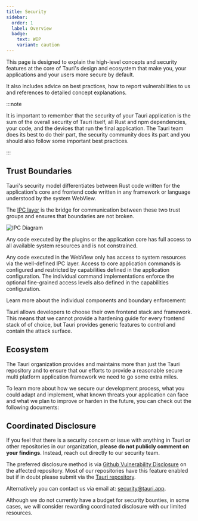```yaml
---
title: Security
sidebar:
  order: 1
  label: Overview
  badge:
    text: WIP
    variant: caution
---
```



This page is designed to explain the high-level concepts and security features
at the core of Tauri's design and ecosystem that make you, your applications and your users more secure by default.

It also includes advice on best practices, how to report vulnerabilities to us
and references to detailed concept explanations.

:::note

It is important to remember that the security of your Tauri application is the sum
of the overall security of Tauri itself, all Rust and npm dependencies,
your code, and the devices that run the final application.
The Tauri team does its best to do their part, the security community does its part
and you should also follow some important best practices.

:::

## Trust Boundaries

Tauri's security model differentiates between Rust code written for the application's
core and frontend code written in any framework or language understood by the system
WebView.

The [IPC layer](/concepts/inter-process-communication) is the bridge for communication between these two trust
groups and ensures that boundaries are not broken.

![IPC Diagram](@assets/concepts/security-boundaries.svg)

Any code executed by the plugins or the application core has full
access to all available system resources and is not constrained.

Any code executed in the WebView only has access to system resources via the well-defined IPC layer.
Access to core application commands is configured and restricted by capabilities defined in the application configuration.
The individual command implementations enforce the optional fine-grained access levels also defined
in the capabilities configuration.

Learn more about the individual components and boundary enforcement:

<CardGrid>
	<LinkCard title="Permissions" href="/security/permissions" />
	<LinkCard title="Scopes" href="/security/scope" />
	<LinkCard title="Capabilities" href="/security/capabilities" />
	<LinkCard title="Runtime Authority" href="/security/runtime-authority" />
</CardGrid>

Tauri allows developers to choose their own frontend stack and framework.
This means that we cannot provide a hardening guide for every frontend stack of
of choice, but Tauri provides generic features to control and contain the attack surface.

<CardGrid>
	<LinkCard title="Content Security Policy (CSP)" href="/security/csp" />
	<LinkCard
		title="Isolation Pattern"
		href="/concepts/inter-process-communication/isolation"
	/>
</CardGrid>

## Ecosystem

The Tauri organization provides and maintains more than just the Tauri
repository and to ensure that our efforts to provide a reasonable secure
multi platform application framework we need to go some extra miles.

To learn more about how we secure our development process,
what you could adapt and implement, what known threats your application
can face and what we plan to improve or harden in the future, you
can check out the following documents:

<CardGrid>
	<LinkCard title="Ecosystem Security" href="/security/ecosystem" />
	<LinkCard
		title="Application Lifecycle Threats"
		href="/security/development"
	/>
	<LinkCard title="Best Practices" href="/security/best-practices" />
	<LinkCard title="Future Work" href="/security/future" />
</CardGrid>

## Coordinated Disclosure

If you feel that there is a security concern or issue with anything in Tauri
or other repositories in our organization, **please do not publicly comment on your findings**.
Instead, reach out directly to our security team.

The preferred disclosure method is via [Github Vulnerability Disclosure](https://docs.github.com/en/code-security/security-advisories/guidance-on-reporting-and-writing-information-about-vulnerabilities/privately-reporting-a-security-vulnerability#privately-reporting-a-security-vulnerability)
on the affected repository.
Most of our repositories have this feature enabled but if in doubt please submit via the [Tauri repository](https://github.com/tauri-apps/tauri/security/advisories/new).

Alternatively you can contact us via email at: [security@tauri.app](mailto:security@tauri.app).

Although we do not currently have a budget for security bounties,
in some cases, we will consider rewarding coordinated disclosure with our limited resources.
